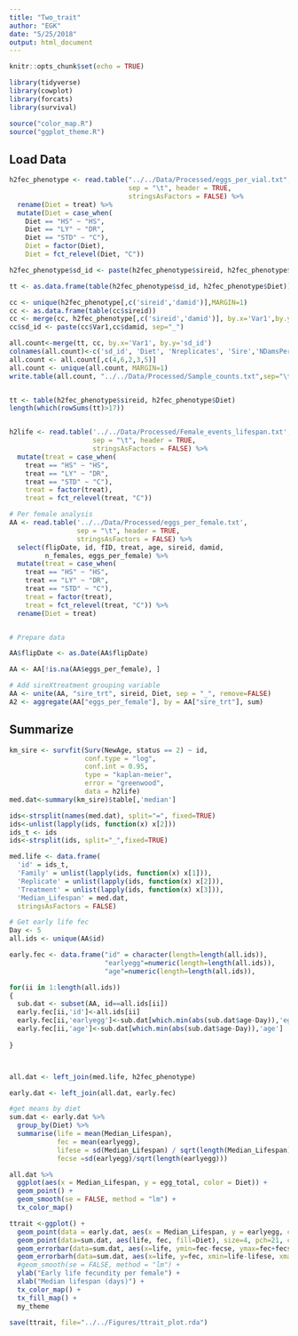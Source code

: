 ```yaml
---
title: "Two_trait"
author: "EGK"
date: "5/25/2018"
output: html_document
---
```


```r
knitr::opts_chunk$set(echo = TRUE)

library(tidyverse)
library(cowplot)
library(forcats)
library(survival)

source("color_map.R")
source("ggplot_theme.R")

```

## Load Data

```r
h2fec_phenotype <- read.table("../../Data/Processed/eggs_per_vial.txt",
                              sep = "\t", header = TRUE,
                              stringsAsFactors = FALSE) %>% 
  rename(Diet = treat) %>% 
  mutate(Diet = case_when(
    Diet == "HS" ~ "HS",
    Diet == "LY" ~ "DR",
    Diet == "STD" ~ "C"),
    Diet = factor(Diet),
    Diet = fct_relevel(Diet, "C"))

h2fec_phenotype$sd_id <- paste(h2fec_phenotype$sireid, h2fec_phenotype$damid, sep="_")

tt <- as.data.frame(table(h2fec_phenotype$sd_id, h2fec_phenotype$Diet))

cc <- unique(h2fec_phenotype[,c('sireid','damid')],MARGIN=1)
cc <- as.data.frame(table(cc$sireid))
cc <- merge(cc, h2fec_phenotype[,c('sireid','damid')], by.x='Var1',by.y='sireid')
cc$sd_id <- paste(cc$Var1,cc$damid, sep="_")

all.count<-merge(tt, cc, by.x='Var1', by.y='sd_id')
colnames(all.count)<-c('sd_id', 'Diet', 'Nreplicates', 'Sire','NDamsPerSire','Dam') 
all.count <- all.count[,c(4,6,2,3,5)]
all.count <- unique(all.count, MARGIN=1)
write.table(all.count, "../../Data/Processed/Sample_counts.txt",sep="\t", row.names=FALSE, quote=FALSE)


tt <- table(h2fec_phenotype$sireid, h2fec_phenotype$Diet)
length(which(rowSums(tt)>17))


h2life <- read.table('../../Data/Processed/Female_events_lifespan.txt',
                     sep = "\t", header = TRUE,
                     stringsAsFactors = FALSE) %>% 
  mutate(treat = case_when(
    treat == "HS" ~ "HS",
    treat == "LY" ~ "DR",
    treat == "STD" ~ "C"),
    treat = factor(treat),
    treat = fct_relevel(treat, "C"))

# Per female analysis
AA <- read.table('../../Data/Processed/eggs_per_female.txt',
                 sep = "\t", header = TRUE,
                 stringsAsFactors = FALSE) %>% 
  select(flipDate, id, fID, treat, age, sireid, damid,
         n_females, eggs_per_female) %>%
  mutate(treat = case_when(
    treat == "HS" ~ "HS",
    treat == "LY" ~ "DR",
    treat == "STD" ~ "C"),
    treat = factor(treat),
    treat = fct_relevel(treat, "C")) %>%
  rename(Diet = treat)


# Prepare data

AA$flipDate <- as.Date(AA$flipDate)

AA <- AA[!is.na(AA$eggs_per_female), ]

# Add sireXtreatment grouping variable
AA <- unite(AA, "sire_trt", sireid, Diet, sep = "_", remove=FALSE)
A2 <- aggregate(AA["eggs_per_female"], by = AA["sire_trt"], sum)
```


## Summarize 

```r
km_sire <- survfit(Surv(NewAge, status == 2) ~ id,
                   conf.type = "log", 
                   conf.int = 0.95,
                   type = "kaplan-meier",
                   error = "greenwood",
                   data = h2life)
med.dat<-summary(km_sire)$table[,'median']

ids<-strsplit(names(med.dat), split="=", fixed=TRUE)
ids<-unlist(lapply(ids, function(x) x[2]))
ids_t <- ids
ids<-strsplit(ids, split="_",fixed=TRUE)

med.life <- data.frame(
  'id' = ids_t,
  'Family' = unlist(lapply(ids, function(x) x[1])),
  'Replicate' = unlist(lapply(ids, function(x) x[2])),
  'Treatment' = unlist(lapply(ids, function(x) x[3])),
  'Median_Lifespan' = med.dat,
  stringsAsFactors = FALSE)

# Get early life fec
Day <- 5
all.ids <- unique(AA$id)

early.fec <- data.frame("id" = character(length=length(all.ids)),
                        "earlyegg"=numeric(length=length(all.ids)),
                        "age"=numeric(length=length(all.ids)),                                           stringsAsFactors = FALSE)

for(ii in 1:length(all.ids))
{
  sub.dat <- subset(AA, id==all.ids[ii])
  early.fec[ii,'id']<-all.ids[ii]
  early.fec[ii,'earlyegg']<-sub.dat[which.min(abs(sub.dat$age-Day)),'eggs_per_female']
  early.fec[ii,'age']<-sub.dat[which.min(abs(sub.dat$age-Day)),'age']
  
}



all.dat <- left_join(med.life, h2fec_phenotype)

early.dat <- left_join(all.dat, early.fec)

#get means by diet
sum.dat <- early.dat %>% 
  group_by(Diet) %>% 
  summarise(life = mean(Median_Lifespan),
            fec = mean(earlyegg),
            lifese = sd(Median_Lifespan) / sqrt(length(Median_Lifespan)),
            fecse =sd(earlyegg)/sqrt(length(earlyegg)))


```

```r
all.dat %>% 
  ggplot(aes(x = Median_Lifespan, y = egg_total, color = Diet)) +
  geom_point() +
  geom_smooth(se = FALSE, method = "lm") +
  tx_color_map()

ttrait <-ggplot() +
  geom_point(data = early.dat, aes(x = Median_Lifespan, y = earlyegg, color = Diet)) +
  geom_point(data=sum.dat, aes(life, fec, fill=Diet), size=4, pch=21, color='black') +
  geom_errorbar(data=sum.dat, aes(x=life, ymin=fec-fecse, ymax=fec+fecse), width=1) +
  geom_errorbarh(data=sum.dat, aes(x=life, y=fec, xmin=life-lifese, xmax=life+lifese), height=1) +
  #geom_smooth(se = FALSE, method = "lm") +
  ylab("Early life fecundity per female") +
  xlab("Median lifespan (days)") +
  tx_color_map() +
  tx_fill_map() +
  my_theme

save(ttrait, file="../../Figures/ttrait_plot.rda")

```
